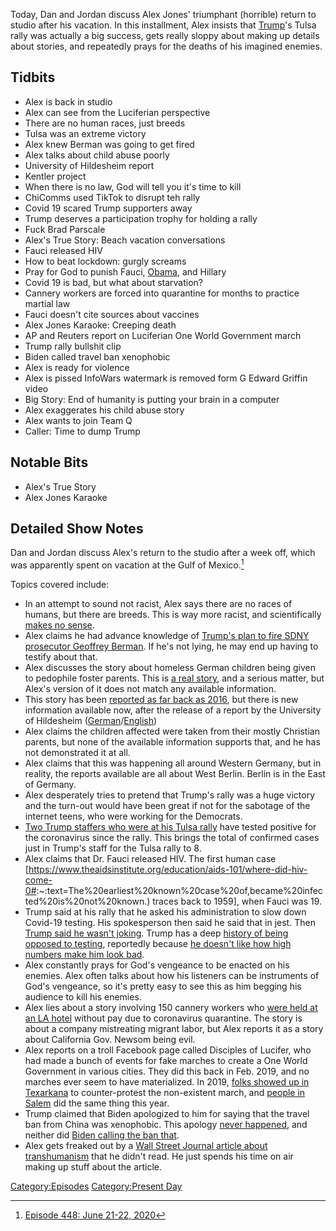 {{DEFAULTSORT:
    #_EPISODE_0448:June 21-22, 2020
}}{{Episode
    | title             = June 21-22, 2020
    | caption           = Listen to this episode on [https://knowledgefight.libsyn.com/448-june-21-22-2020 Libsyn] [https://open.spotify.com/episode/5dF4BTtGiiXc6ng84yian4 Spotify], Read the [[Transcript/448: June 21-22, 2020|Unofficial Transcript]]
    | episodeNumber     = 448
    | length            = 01:46:29
    | airDate           = June 24, 2020
    | coverageStartDate = June 21, 2020
    | coverageEndDate   = June 22, 2020
    | episodeType       = [[:Category:Present Day|Present Day]]
    | appearance        = [[Geoffrey Berman]], [[Brad Parscale]], [[Anthony Fauci]], [[Joe Biden]], [[G Edward Griffin]]
    | previousEpisode   = [[447: Bill Cooper Covers OKC Part 2]]
    | nextEpisode       = [[449: June 23-24, 2020]]
}}

{{Stub}}

Today, Dan and Jordan discuss Alex Jones' triumphant (horrible) return to studio after his vacation. In this installment, Alex insists that [[Donald Trump|Trump]]'s Tulsa rally was actually a big success, gets really sloppy about making up details about stories, and repeatedly prays for the deaths of his imagined enemies.

==Tidbits==

*Alex is back in studio
*Alex can see from the Luciferian perspective
*There are no human races, just breeds
*Tulsa was an extreme victory
*Alex knew Berman was going to get fired
*Alex talks about child abuse poorly
*University of Hildesheim report
*Kentler project
*When there is no law, God will tell you it's time to kill
*ChiComms used TikTok to disrupt teh rally
*Covid 19 scared Trump supporters away
*Trump deserves a participation trophy for holding a rally
*Fuck Brad Parscale
*Alex's True Story: Beach vacation conversations
*Fauci released HIV
*How to beat lockdown: gurgly screams
*Pray for God to punish Fauci, [[Barack Obama|Obama]], and Hillary
*Covid 19 is bad, but what about starvation?
*Cannery workers are forced into quarantine for months to practice martial law
*Fauci doesn't cite sources about vaccines
*Alex Jones Karaoke: Creeping death
*AP and Reuters report on Luciferian One World Government march
*Trump rally bullshit clip
*Biden called travel ban xenophobic
*Alex is ready for violence
*Alex is pissed InfoWars watermark is removed form G Edward Griffin video
*Big Story: End of humanity is putting your brain in a computer
*Alex exaggerates his child abuse story
*Alex wants to join Team Q
*Caller: Time to dump Trump

==Notable Bits==

*Alex's True Story
*Alex Jones Karaoke

==Detailed Show Notes==

Dan and Jordan discuss Alex's return to the studio after a week off, which was apparently spent on vacation at the Gulf of Mexico.<ref>[https://knowledgefight.com/research/2020/6/23/episode-448-june-21-22-2020 Episode 448: June 21-22, 2020]</ref>

Topics covered include:

*In an attempt to sound not racist, Alex says there are no races of humans, but there are breeds. This is way more racist, and scientifically [https://evolution-outreach.biomedcentral.com/articles/10.1186/s12052-019-0109-y makes no sense].
*Alex claims he had advance knowledge of [https://www.npr.org/2020/06/20/881148365/geoffrey-berman-u-s-attorney-who-prosecuted-trump-allies-says-he-wont-quit Trump's plan to fire SDNY prosecutor Geoffrey Berman]. If he's not lying, he may end up having to testify about that.
*Alex discusses the story about homeless German children being given to pedophile foster parents. This is [https://www.dw.com/en/germany-allowed-pedophiles-to-foster-children/a-53839291 a real story], and a serious matter, but Alex's version of it does not match any available information.
*This story has been [https://www.irishtimes.com/life-and-style/health-family/germany-s-secret-paedophilia-experiment-1.2897942 reported as far back as 2016], but there is new information available now, after the release of a report by the University of Hildesheim ([https://hildok.bsz-bw.de/frontdoor/index/index/searchtype/latest/docId/1092/start/0/rows/1 German]/[https://scholar.googleusercontent.com/scholar?as_sdt=0%2C14&as_yhi=2020&as_ylo=2020&hl=en&q=cache%3Aled2SuL_HqsJ%3Ascholar.google.com%2F English])
*Alex claims the children affected were taken from their mostly Christian parents, but none of the available information supports that, and he has not demonstrated it at all.
*Alex claims that this was happening all around Western Germany, but in reality, the reports available are all about West Berlin. Berlin is in the East of Germany.
*Alex desperately tries to pretend that Trump's rally was a huge victory and the turn-out would have been great if not for the sabotage of the internet teens, who were working for the Democrats.
*[https://www.cnn.com/2020/06/22/politics/two-staffers-coronavirus-trump-rally/index.html Two Trump staffers who were at his Tulsa rally] have tested positive for the coronavirus since the rally. This brings the total of confirmed cases just in Trump's staff for the Tulsa rally to 8.
*Alex claims that Dr. Fauci released HIV. The first human case [https://www.theaidsinstitute.org/education/aids-101/where-did-hiv-come-0#:~:text=The%20earliest%20known%20case%20of,became%20infected%20is%20not%20known.) traces back to 1959], when Fauci was 19.
*Trump said at his rally that he asked his administration to slow down Covid-19 testing. His spokesperson then said he said that in jest. Then [https://www.cnn.com/videos/politics/2020/06/23/donald-trump-i-dont-kid-contradicts-officials-joke-bash-crn-sot-vpx.cnn Trump said he wasn't joking]. Trump has a deep [https://thehill.com/homenews/administration/497846-trump-says-testing-may-be-frankly-overrated history of being opposed to testing], reportedly because [https://www.rollingstone.com/politics/politics-news/trump-coronavirus-testing-reelection-966872/ he doesn't like how high numbers make him look bad].
*Alex constantly prays for God's vengeance to be enacted on his enemies. Alex often talks about how his listeners can be instruments of God's vengeance, so it's pretty easy to see this as him begging his audience to kill his enemies.
*Alex lies about a story involving 150 cannery workers who [https://ktla.com/news/local-news/150-cannery-workers-are-in-forced-quarantine-at-l-a-hotel-without-pay-suit-claims/ were held at an LA hotel] without pay due to coronavirus quarantine. The story is about a company mistreating migrant labor, but Alex reports it as a story about California Gov. Newsom being evil.
*Alex reports on a troll Facebook page called Disciples of Lucifer, who had made a bunch of events for fake marches to create a One World Government in various cities. They did this back in Feb. 2019, and no marches ever seem to have materialized. In 2019, [https://texarkanafyi.com/only-christians-show-up-for-planned-luciferian-march-in-texarkana/ folks showed up in Texarkana] to counter-protest the non-existent march, and [https://ranchmatterscrr.com/luciferian-march-salem-oregon/ people in Salem] did the same thing this year.
*Trump claimed that Biden apologized to him for saying that the travel ban from China was xenophobic. This apology [https://www.statesman.com/news/20200505/fact-check-did-biden-send-trump-apology-letter-over-china-ban never happened], and neither did [https://www.politifact.com/factchecks/2020/mar/27/donald-trump/fact-checking-whether-biden-called-trump-xenophobi/ Biden calling the ban that].
*Alex gets freaked out by a [https://www.wsj.com/articles/looking-forward-to-the-end-of-humanity-11592625661 Wall Street Journal article about transhumanism] that he didn't read. He just spends his time on air making up stuff about the article.

[[Category:Episodes]]
[[Category:Present Day]]
